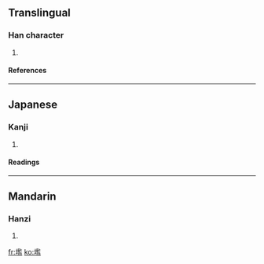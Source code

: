 ==Translingual==
===Han character===
{{Han char|rn=32|rad=土|as=14|sn=17|four=4811<sub>7</sub>|canj=土尸戈廿 (GSIT)}}
# {{defn|Han|sort=土14}}
====References====
{{Han ref|kx=0241.040|dkj=05550|dj=0480.260|hdz=10496.010|uh=58CF|ud=22735|bh=ECCC|bd=60620}}
----
==Japanese==
===Kanji===
{{ja-kanji|grade=|rs=土14}}
# {{defn|Japanese}} 
====Readings====
{{ja-readings|on=[[かん]] (kan), [[おん]] (on)|kun=}}
----
==Mandarin==
===Hanzi===
{{cmn-hanzi|pin=[[hǎn]] (han3), [[làn]] (lan4)|wg=han<sup>3</sup>, lan<sup>4</sup>}}
# {{defn|Mandarin}}

[[fr:壏]]
[[ko:壏]]